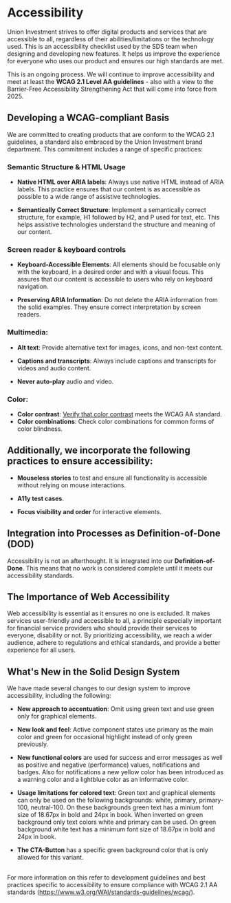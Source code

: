 
<Meta title="Docs/General/Accessibility" />

# Accessibility

Union Investment strives to offer digital products and services that are accessible to all, regardless of their abilities/limitations or the technology used. This is an accessibility checklist used by the SDS team when designing and developing new features. It helps us improve the experience for everyone who uses our product and ensures our high standards are met.

This is an ongoing process. We will continue to improve accessibility and meet at least the **WCAG 2.1 Level AA guidelines** - also with a view to the Barrier-Free Accessibility Strengthening Act that will come into force from 2025.

## Developing a WCAG-compliant Basis

We are committed to creating products that are conform to the WCAG 2.1 guidelines, a standard also embraced by the Union Investment brand department. This commitment includes a range of specific practices:

### Semantic Structure & HTML Usage

- **Native HTML over ARIA labels**: Always use native HTML instead of ARIA labels. This practice ensures that our content is as accessible as possible to a wide range of assistive technologies.

- **Semantically Correct Structure**: Implement a semantically correct structure, for example, H1 followed by H2, and P used for text, etc. This helps assistive technologies understand the structure and meaning of our content.

### Screen reader & keyboard controls

- **Keyboard-Accessible Elements**: All elements should be focusable only with the keyboard, in a desired order and with a visual focus. This assures that our content is accessible to users who rely on keyboard navigation.

- **Preserving ARIA Information**: Do not delete the ARIA information from the solid examples. They ensure correct interpretation by screen readers.

### Multimedia:

- **Alt text**: Provide alternative text for images, icons, and non-text content.

- **Captions and transcripts**: Always include captions and transcripts for videos and audio content.

- **Never auto-play** audio and video.

### Color:

- **Color contrast**: [Verify that color contrast](https://color.a11y.com/) meets the WCAG AA standard.
- **Color combinations**: Check color combinations for common forms of color blindness.

## Additionally, we incorporate the following practices to ensure accessibility:

- **Mouseless stories** to test and ensure all functionality is accessible without relying on mouse interactions.

- **A11y test cases**.

- **Focus visibility and order** for interactive elements.

## Integration into Processes as Definition-of-Done (DOD)

Accessibility is not an afterthought. It is integrated into our **Definition-of-Done**. This means that no work is considered complete until it meets our accessibility standards.

## The Importance of Web Accessibility

Web accessibility is essential as it ensures no one is excluded. It makes services user-friendly and accessible to all, a principle especially important for financial service providers who should provide their services to everyone, disability or not. By prioritizing accessibility, we reach a wider audience, adhere to regulations and ethical standards, and provide a better experience for all users.

## What's New in the Solid Design System

We have made several changes to our design system to improve accessibility, including the following:

- **New approach to accentuation**: Omit using green text and use green only for graphical elements.

- **New look and feel**: Active component states use primary as the main color and green for occasional highlight instead of only green previously.

- **New functional colors** are used for success and error messages as well as positive and negative (performance) values, notifications and badges. Also for notifications a new yellow color has been introduced as a warning color and a lightblue color as an informative color.

- **Usage limitations for colored text**: Green text and graphical elements can only be used on the following backgrounds: white, primary, primary-100, neutral-100. On these backgrounds green text has a minium font size of 18.67px in bold and 24px in book. When inverted on green background only text colors white and primary can be used. On green background white text has a minimum font size of 18.67px in bold and 24px in book.

- **The CTA-Button** has a specific green background color that is only allowed for this variant.

##

For more information on this refer to development guidelines and best practices specific to accessibility to ensure compliance with WCAG 2.1 AA standards (https://www.w3.org/WAI/standards-guidelines/wcag/).
